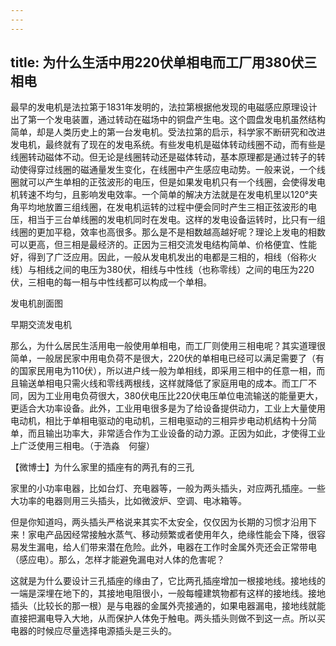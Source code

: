 ```yaml
---
---
---
```

title: 为什么生活中用220伏单相电而工厂用380伏三相电
---




最早的发电机是法拉第于1831年发明的，法拉第根据他发现的电磁感应原理设计出了第一个发电装置，通过转动在磁场中的铜盘产生电。这个圆盘发电机虽然结构简单，却是人类历史上的第一台发电机。受法拉第的启示，科学家不断研究和改进发电机，最终就有了现在的发电系统。有些发电机是磁体转动线圈不动，而有些是线圈转动磁体不动。但无论是线圈转动还是磁体转动，基本原理都是通过转子的转动使得穿过线圈的磁通量发生变化，在线圈中产生感应电动势。一般来说，一个线圈就可以产生单相的正弦波形的电压，但是如果发电机只有一个线圈，会使得发电机转速不均匀，且影响发电效率。一个简单的解决方法就是在发电机里以120°夹角平均地放置三组线圈，在发电机运转的过程中便会同时产生三相正弦波形的电压，相当于三台单线圈的发电机同时在发电。这样的发电设备运转时，比只有一组线圈的更加平稳，效率也高很多。那么是不是相数越高越好呢？理论上发电的相数可以更高，但三相是最经济的。正因为三相交流发电结构简单、价格便宜、性能好，得到了广泛应用。因此，一般从发电机发出的电都是三相的，相线（俗称火线）与相线之间的电压为380伏，相线与中性线（也称零线）之间的电压为220伏，三相电的每一相与中性线都可以构成一个单相。

发电机剖面图



早期交流发电机



那么，为什么居民生活用电一般使用单相电，而工厂则使用三相电呢？其实道理很简单，一般居民家中用电负荷不是很大，220伏的单相电已经可以满足需要了（有的国家民用电为110伏），所以进户线一般为单相线，即采用三相中的任意一相，而且输送单相电只需火线和零线两根线，这样就降低了家庭用电的成本。而工厂不同，因为工业用电负荷很大，380伏电压比220伏电压单位电流输送的能量更大，更适合大功率设备。此外，工业用电很多是为了给设备提供动力，工业上大量使用电动机，相比于单相电驱动的电动机，三相电驱动的三相异步电动机结构十分简单，而且输出功率大，非常适合作为工业设备的动力源。正因为如此，才使得工业上广泛使用三相电。（于浩淼　何鋆）





【微博士】为什么家里的插座有的两孔有的三孔



家里的小功率电器，比如台灯、充电器等，一般为两头插头，对应两孔插座。一些大功率的电器则用三头插头，比如微波炉、空调、电冰箱等。

但是你知道吗，两头插头严格说来其实不太安全，仅仅因为长期的习惯才沿用下来！家电产品因经常接触水蒸气、移动频繁或者使用年久，绝缘性能会下降，很容易发生漏电，给人们带来潜在危险。此外，电器在工作时金属外壳还会正常带电（感应电）。那么，怎样才能避免漏电对人体的危害呢？

这就是为什么要设计三孔插座的缘由了，它比两孔插座增加一根接地线。接地线的一端是深埋在地下的，其接地电阻很小，一般每幢建筑物都有这样的接地线。接地插头（比较长的那一根）是与电器的金属外壳接通的，如果电器漏电，接地线就能直接把漏电导入大地，从而保护人体免于触电。两头插头则做不到这一点。所以买电器的时候应尽量选择电源插头是三头的。